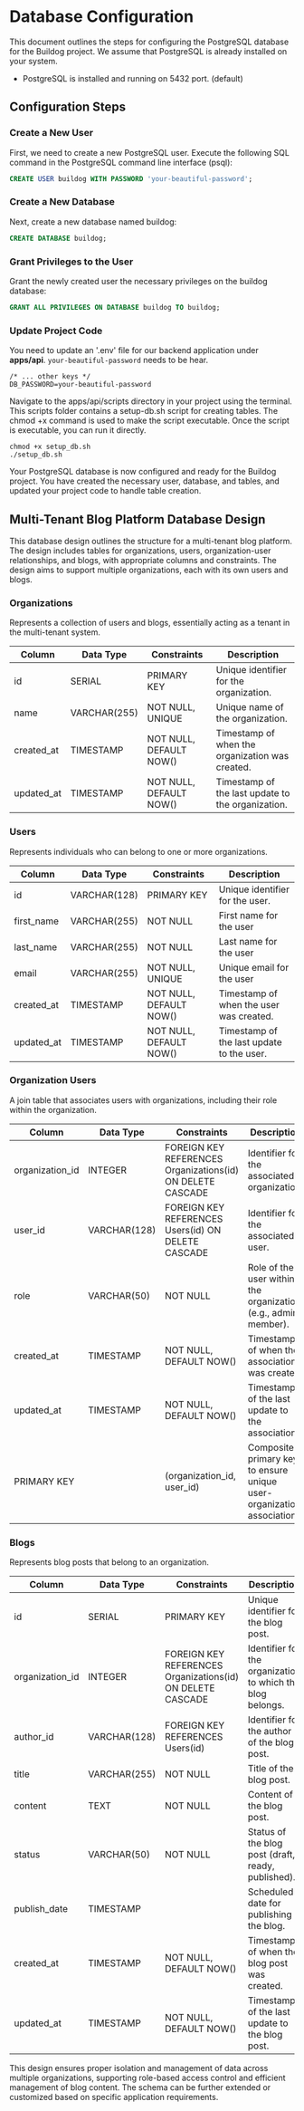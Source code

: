 # Database Configuration

This document outlines the steps for configuring the PostgreSQL database for the Buildog project. We assume that PostgreSQL is already installed on your system.

- PostgreSQL is installed and running on 5432 port. (default)

## Configuration Steps

### Create a New User

First, we need to create a new PostgreSQL user. Execute the following SQL command in the PostgreSQL command line interface (psql):

```sql
CREATE USER buildog WITH PASSWORD 'your-beautiful-password';
```

### Create a New Database

Next, create a new database named buildog:
```sql
CREATE DATABASE buildog;
```

### Grant Privileges to the User

Grant the newly created user the necessary privileges on the buildog database:
```sql
GRANT ALL PRIVILEGES ON DATABASE buildog TO buildog;
```

### Update Project Code

You need to update an '.env' file for our backend application under **apps/api**. `your-beautiful-password` needs to be hear.

```env
/* ... other keys */
DB_PASSWORD=your-beautiful-password
```


Navigate to the apps/api/scripts directory in your project using the terminal. This scripts folder contains a setup-db.sh script for creating tables. The chmod +x command is used to make the script executable. Once the script is executable, you can run it directly.
```
chmod +x setup_db.sh
./setup_db.sh
```

Your PostgreSQL database is now configured and ready for the Buildog project. You have created the necessary user, database, and tables, and updated your project code to handle table creation.

## Multi-Tenant Blog Platform Database Design

This database design outlines the structure for a multi-tenant blog platform. The design includes tables for organizations, users, organization-user relationships, and blogs, with appropriate columns and constraints. The design aims to support multiple organizations, each with its own users and blogs.

### Organizations

Represents a collection of users and blogs, essentially acting as a tenant in the multi-tenant system.

| Column      | Data Type      | Constraints                     | Description                                         |
|-------------|----------------|---------------------------------|-----------------------------------------------------|
| id          | SERIAL         | PRIMARY KEY                     | Unique identifier for the organization.             |
| name        | VARCHAR(255)   | NOT NULL, UNIQUE                | Unique name of the organization.                           |
| created_at  | TIMESTAMP      | NOT NULL, DEFAULT NOW()         | Timestamp of when the organization was created.     |
| updated_at  | TIMESTAMP      | NOT NULL, DEFAULT NOW()         | Timestamp of the last update to the organization.   |


### Users

Represents individuals who can belong to one or more organizations.

| Column        | Data Type      | Constraints                     | Description                                         |
|---------------|----------------|---------------------------------|-----------------------------------------------------|
| id            | VARCHAR(128)   | PRIMARY KEY                     | Unique identifier for the user.                     |
| first_name    | VARCHAR(255)   | NOT NULL                        | First name for the user                             |
| last_name     | VARCHAR(255)   | NOT NULL                        | Last name for the user                              |
| email         | VARCHAR(255)   | NOT NULL, UNIQUE                | Unique email for the user                           |
| created_at    | TIMESTAMP      | NOT NULL, DEFAULT NOW()         | Timestamp of when the user was created.             |
| updated_at    | TIMESTAMP      | NOT NULL, DEFAULT NOW()         | Timestamp of the last update to the user.           |

### Organization Users

A join table that associates users with organizations, including their role within the organization.

| Column            | Data Type      | Constraints                                                | Description                                                            |
|-------------------|----------------|------------------------------------------------------------|------------------------------------------------------------------------|
| organization_id   | INTEGER        | FOREIGN KEY REFERENCES Organizations(id) ON DELETE CASCADE | Identifier for the associated organization.                            |
| user_id           | VARCHAR(128)   | FOREIGN KEY REFERENCES Users(id) ON DELETE CASCADE         | Identifier for the associated user.                                    |
| role              | VARCHAR(50)    | NOT NULL                                                   | Role of the user within the organization (e.g., admin, member).        |
| created_at        | TIMESTAMP      | NOT NULL, DEFAULT NOW()                                    | Timestamp of when the association was created.                         |
| updated_at        | TIMESTAMP      | NOT NULL, DEFAULT NOW()                                    | Timestamp of the last update to the association.                       |
| PRIMARY KEY       |                | (organization_id, user_id)                                 | Composite primary key to ensure unique user-organization associations. |

### Blogs

Represents blog posts that belong to an organization.

| Column           | Data Type      | Constraints                                                | Description                                                |
|------------------|----------------|------------------------------------------------------------|------------------------------------------------------------|
| id               | SERIAL         | PRIMARY KEY                                                | Unique identifier for the blog post.                       |
| organization_id  | INTEGER        | FOREIGN KEY REFERENCES Organizations(id) ON DELETE CASCADE | Identifier for the organization to which the blog belongs. |
| author_id        | VARCHAR(128)   | FOREIGN KEY REFERENCES Users(id)                           | Identifier for the author of the blog post.                |
| title            | VARCHAR(255)   | NOT NULL                                                   | Title of the blog post.                                    |
| content          | TEXT           | NOT NULL                                                   | Content of the blog post.                                  |
| status           | VARCHAR(50)    | NOT NULL                                                   | Status of the blog post (draft, ready, published).         |
| publish_date     | TIMESTAMP      |                                                            | Scheduled date for publishing the blog.                    |
| created_at       | TIMESTAMP      | NOT NULL, DEFAULT NOW()                                    | Timestamp of when the blog post was created.               |
| updated_at       | TIMESTAMP      | NOT NULL, DEFAULT NOW()                                    | Timestamp of the last update to the blog post.             |

This design ensures proper isolation and management of data across multiple organizations, supporting role-based access control and efficient management of blog content. The schema can be further extended or customized based on specific application requirements.